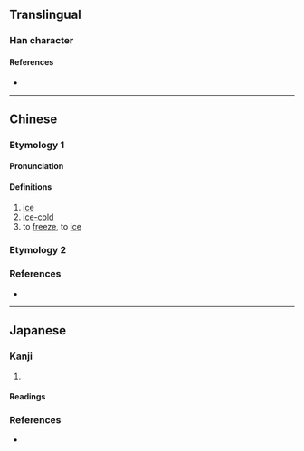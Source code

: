 {{also|活|话}}
{{character info/new}}
==Translingual==

===Han character===
{{Han char|rn=15|rad=冫|as=06|sn=8|four=|canj=IMHJR|ids=⿰冫舌}}

====References====
* {{Han ref|kx=0132.080|hdz=10297.070|uh=34C9|ud=13513}}

----

==Chinese==

===Etymology 1===
{{zh-forms}}

====Pronunciation====
{{zh-pron
|m=huò
|c=gwaat3,gwat3,kut3,wun6,wut6
|h=pfs=
|md=
|mn=
|w=
|mc=
|oc=
|cat=n,a,v
}}

====Definitions====
{{zh-hanzi}}

# [[ice]]
# [[ice-cold]]
# to [[freeze]], to [[ice]]

===Etymology 2===
{{zh-see|活|v}}

===References===
* {{R:twedu|C00446}}

----

==Japanese==

===Kanji===
{{ja-kanji|grade=|rs=冫06}}

# {{rfdef|lang=ja}}

====Readings====
{{ja-readings
|on=[[かつ]] (katsu), [[がち]] (gachi)
|kun=
}}

===References===
* {{R:Koseki Moji|019490}}